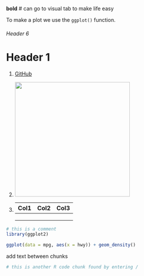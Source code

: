 **bold** \# can go to visual tab to make life easy

To make a plot we use the `ggplot()` function.

###### Header 6

# Header 1

1.  [GitHub](github.com)

2.  ![](images/Age%20Distribution%20Histogram.png){width="311"}

3.  

    | Col1 | Col2 | Col3 |
    |------|------|------|
    |      |      |      |
    |      |      |      |
    |      |      |      |

```r
# this is a comment
library(ggplot2)

ggplot(data = mpg, aes(x = hwy)) + geom_density()
```

add text between chunks

```r
# this is another R code chunk found by entering /
```

